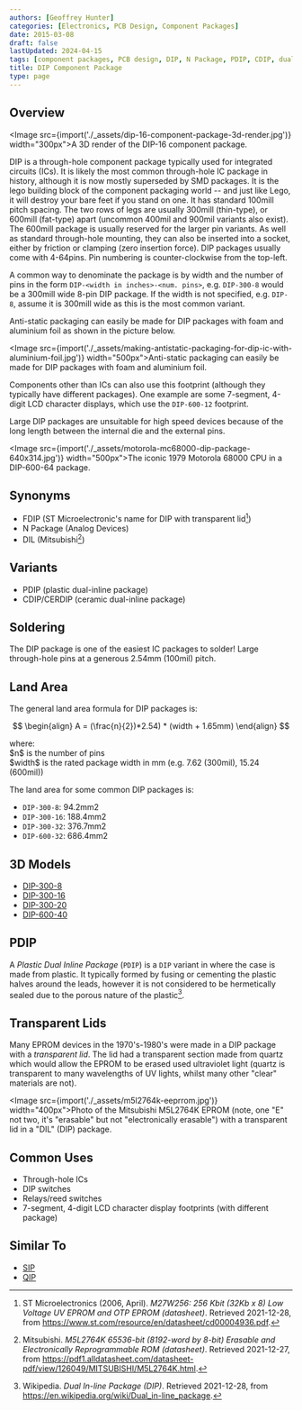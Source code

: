 ```yaml
---
authors: [Geoffrey Hunter]
categories: [Electronics, PCB Design, Component Packages]
date: 2015-03-08
draft: false
lastUpdated: 2024-04-15
tags: [component packages, PCB design, DIP, N Package, PDIP, CDIP, dual inline package]
title: DIP Component Package
type: page
---
```



## Overview

<Image src={import('./_assets/dip-16-component-package-3d-render.jpg')} width="300px">A 3D render of the DIP-16 component package.</Image>

DIP is a through-hole component package typically used for integrated circuits (ICs). It is likely the most common through-hole IC package in history, although it is now mostly superseded by SMD packages. It is the lego building block of the component packaging world -- and just like Lego, it will destroy your bare feet if you stand on one. It has standard 100mill pitch spacing. The two rows of legs are usually 300mill (thin-type), or 600mill (fat-type) apart (uncommon 400mil and 900mil variants also exist). The 600mill package is usually reserved for the larger pin variants. As well as standard through-hole mounting, they can also be inserted into a socket, either by friction or clamping (zero insertion force). DIP packages usually come with 4-64pins. Pin numbering is counter-clockwise from the top-left.

A common way to denominate the package is by width and the number of pins in the form `DIP-<width in inches>-<num. pins>`, e.g. `DIP-300-8` would be a 300mill wide 8-pin DIP package. If the width is not specified, e.g. `DIP-8`, assume it is 300mill wide as this is the most common variant.

Anti-static packaging can easily be made for DIP packages with foam and aluminium foil as shown in the picture below.

<Image src={import('./_assets/making-antistatic-packaging-for-dip-ic-with-aluminium-foil.jpg')} width="500px">Anti-static packaging can easily be made for DIP packages with foam and aluminium foil.</Image>

Components other than ICs can also use this footprint (although they typically have different packages). One example are some 7-segment, 4-digit LCD character displays, which use the `DIP-600-12` footprint.

Large DIP packages are unsuitable for high speed devices because of the long length between the internal die and the external pins.

<Image src={import('./_assets/motorola-mc68000-dip-package-640x314.jpg')} width="500px">The iconic 1979 Motorola 68000 CPU in a DIP-600-64 package.</Image>

## Synonyms

* FDIP (ST Microelectronic's name for DIP with transparent lid[^bib-st-m27w256])
* N Package (Analog Devices)
* DIL (Mitsubishi[^bib-mitsubishi-m5l2764k-ds])

## Variants

* PDIP (plastic dual-inline package)
* CDIP/CERDIP (ceramic dual-inline package)

## Soldering

The DIP package is one of the easiest IC packages to solder! Large through-hole pins at a generous 2.54mm (100mil) pitch. 

## Land Area

The general land area formula for DIP packages is:

$$
\begin{align}
A = (\frac{n}{2})*2.54) * (width + 1.65mm)
\end{align}
$$

<p className="centered">where:<br/>
$n$ is the number of pins<br/>
$width$ is the rated package width in mm (e.g.  7.62 (300mil), 15.24 (600mil))<br/></p>

The land area for some common DIP packages is:

* `DIP-300-8`: 94.2mm2
* `DIP-300-16`: 188.4mm2
* `DIP-300-32`: 376.7mm2
* `DIP-600-32`: 686.4mm2  

## 3D Models

* [DIP-300-8](http://www.3dcontentcentral.com/download-model.aspx?catalogid=1023&amp;id=79)
* [DIP-300-16](http://www.3dcontentcentral.com/download-model.aspx?catalogid=1023&amp;id=71)
* [DIP-300-20](http://www.3dcontentcentral.com/download-model.aspx?catalogid=171&amp;id=71043)
* [DIP-600-40](http://www.3dcontentcentral.com/download-model.aspx?catalogid=171&amp;id=95319)

## PDIP

A _Plastic Dual Inline Package_ (`PDIP`) is a `DIP` variant in where the case is made from plastic. It typically formed by fusing or cementing the plastic halves around the leads, however it is not considered to be hermetically sealed due to the porous nature of the plastic[^bib-wikipedia-dip].

## Transparent Lids

Many EPROM devices in the 1970's-1980's were made in a DIP package with a _transparent lid_. The lid had a transparent section made from quartz which would allow the EPROM to be erased used ultraviolet light (quartz is transparent to many wavelengths of UV lights, whilst many other "clear" materials are not).

<Image src={import('./_assets/m5l2764k-eeprrom.jpg')} width="400px">Photo of the Mitsubishi M5L2764K EPROM (note, one \"E\" not two, it's \"erasable\" but not \"electronically erasable\") with a transparent lid in a \"DIL\" (DIP) package.</Image>

## Common Uses

* Through-hole ICs
* DIP switches
* Relays/reed switches
* 7-segment, 4-digit LCD character display footprints (with different package)

## Similar To

* [SIP](../sip-component-package)
* [QIP](../qip-component-package)

[^bib-wikipedia-dip]: Wikipedia. _Dual In-line Package (DIP)_. Retrieved 2021-12-28, from https://en.wikipedia.org/wiki/Dual_in-line_package.
[^bib-mitsubishi-m5l2764k-ds]: Mitsubishi. _M5L2764K 65536-bit (8192-word by 8-bit) Erasable and Electronically Reprogrammable ROM (datasheet)_. Retrieved 2021-12-27, from https://pdf1.alldatasheet.com/datasheet-pdf/view/126049/MITSUBISHI/M5L2764K.html.
[^bib-st-m27w256]: ST Microelectronics (2006, April). _M27W256: 256 Kbit (32Kb x 8) Low Voltage UV EPROM and OTP EPROM (datasheet)_. Retrieved 2021-12-28, from https://www.st.com/resource/en/datasheet/cd00004936.pdf. 
